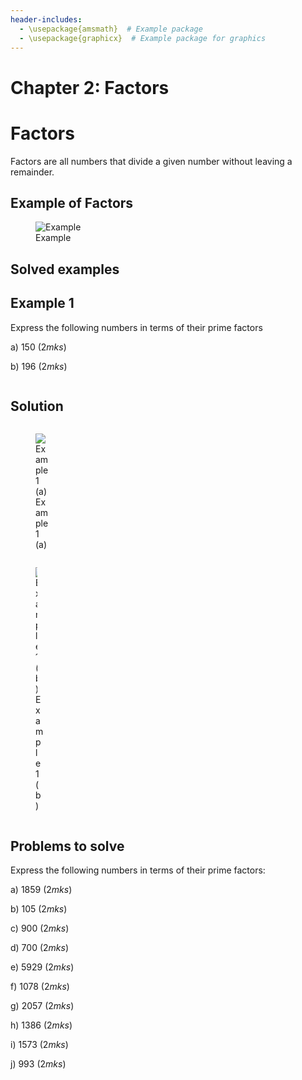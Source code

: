 ```yaml
---
header-includes:
  - \usepackage{amsmath}  # Example package
  - \usepackage{graphicx}  # Example package for graphics
---
```


# Chapter 2: Factors

# Factors {.unnumbered}

Factors are all numbers that divide a given number without leaving a remainder.

::: {.callout-note collapse="false"}
# Example of Factors

![Example](images/Factor_Table.png)
:::

## Solved examples

::: {.callout-note collapse="false"}
# Example 1

Express the following numbers in terms of their prime factors

a\) 150 $(2mks)$

b\) 196 $(2mks)$
:::

::: columns
::: {.callout-caution collapse="true"}
# Solution

::: {.column width="55%"}
![Example 1 (a)](images/Factor_Ex1_a.png)
:::

::: {.column width="45%"}
![Example 1 (b)](images/Factor_Ex1_b.png)
:::
:::
:::

::: {.callout-note collapse="\"false"}
## Problems to solve

Express the following numbers in terms of their prime factors:

a\) 1859 \hspace{11.2cm} $(2mks)$

b\) 105 \hspace{11.4cm} $(2mks)$

c\) 900 \hspace{11.4cm} $(2mks)$

d\) 700 \hspace{11.4cm} $(2mks)$

e\) 5929 \hspace{11.4cm} $(2mks)$

f\) 1078 \hspace{11.4cm} $(2mks)$

g\) 2057 \hspace{11.4cm} $(2mks)$

h\) 1386 \hspace{11.4cm} $(2mks)$

i\) 1573 \hspace{11.4cm} $(2mks)$

j\) 993 \hspace{11.4cm} $(2mks)$
:::
